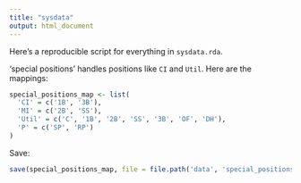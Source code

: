 ```yaml
---
title: "sysdata"
output: html_document
---
```


Here's a reproducible script for everything in `sysdata.rda`.

'special positions' handles positions like `CI` and `Util`.  Here are the mappings:

```r

special_positions_map <- list(
  'CI' = c('1B', '3B'),
  'MI' = c('2B', 'SS'),
  'Util' = c('C', '1B', '2B', 'SS', '3B', 'OF', 'DH'),
  'P' = c('SP', 'RP')
)

```

Save:
```r

save(special_positions_map, file = file.path('data', 'special_positions_map.rda'))

```
